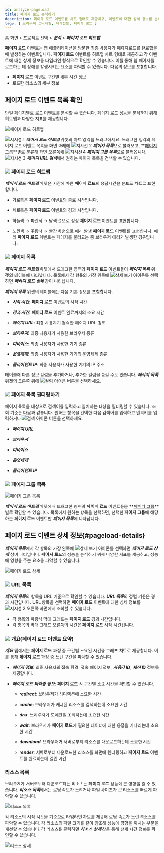 ```yaml
---
id: analyze-pageload
title: 페이지 로드 분석하기
description: 페이지 로드 이벤트를 차트 형태로 제공하고, 이벤트에 대한 상세 정보를 분석할 수 있습니다.
tags: [ 브라우저 모니터링, 에이전트, 페이지 로드 ]
---
```


홈 화면 > 프로젝트 선택 > ***분석*** > ***페이지 로드 히트맵***

**[페이지 로드](before-starting#load-page)** 이벤트는 웹 애플리케이션을 방문한 최종 사용자가 페이지로드를 완료했을 때 발생하는 이벤트입니다. **페이지 로드** 이벤트를 히트맵 차트 형태로 제공하고 각 이벤트에 대한 상세 정보를 타임라인 형식으로 확인할 수 있습니다. 이를 통해 웹 페이지를 로드하는 데 장애를 발생시키는 요소를 파악할 수 있습니다. 다음의 정보를 포함합니다.

* **페이지 로드** 이벤트 구간별 세부 시간 정보
* 로드한 리소스의 세부 정보

## 페이지 로드 이벤트 목록 확인

단일 페이지별로 로드 이벤트를 분석할 수 있습니다. 페이지 로드 성능을 분석하기 위해 히트맵과 다양한 지표를 제공합니다.

![페이지 로드 히트맵](/img/browser-analysis-pageload-hitmap.png)

![지시선 1](/img/number-01.png) ***페이지 로드 히트맵*** 위젯의 차트 영역을 드래그하세요. 드래그한 영역의 페이지 로드 이벤트 목록을 화면 아래에 ![지시선 2](/img/number-02.png) ***페이지 목록***으로 불러오고, **[페이지 그룹](before-starting#page-group)**별로 분류해 화면 오른쪽에 ![지시선 4](/img/number-04.png) ***페이지 그룹 목록***으로 불러옵니다. ![지시선 3](/img/number-03.png) ***페이지 URL 검색***에서 원하는 페이지 목록을 검색할 수 있습니다.

### ![](/img/number-01.png) 페이지 로드 히트맵

***페이지 로드 히트맵*** 위젯은 시간에 따른 **페이지 로드**의 응답시간을 분포도 차트로 표현합니다. 

* 가로축은 **페이지 로드** 이벤트의 종료 시간입니다.

* 세로축은 **페이지 로드** 이벤트의 경과 시간입니다.

* <span class='lowfg'>하늘색</span> → <span class='normal'>파란색</span> → <span class='highfg'>남색</span> 순으로 정상 **페이지 로드** 이벤트를 표현합니다.

* <span class='logwr'>노란색</span> → <span class='slow'>주황색</span> → <span class='vslow'>빨간색</span> 순으로 에러 발생 **페이지 로드** 이벤트를 표현합니다. 에러 **페이지 로드** 이벤트는 페이지를 불러오는 중 브라우저 에러가 발생한 경우입니다.


### ![](/img/number-02.png) 페이지 목록

***페이지 로드 히트맵*** 위젯에서 드래그한 영역의 **페이지 로드** 이벤트들이 ***페이지 목록*** 위젯의 테이블에 나타납니다. 목록에서 각 항목의 가장 왼쪽에 ![상세 보기 아이콘](/img/ico-detail-view.svg)를 선택하면 ***페이지 로드 상세*** 창이 나타납니다.

***페이지 목록*** 위젯의 테이블에는 다음 기본 정보를 포함합니다.

* ***시작 시간***: **페이지 로드** 이벤트의 시작 시간

* ***경과 시간***: **페이지 로드** 이벤트 완료까지의 소요 시간

* ***페이지 URL***: 최종 사용자가 접속한 페이지 URL 경로

* ***브라우저***: 최종 사용자가 사용한 브라우저 종류

* ***디바이스***: 최종 사용자가 사용한 기기 종류

* ***운영체제***: 최종 사용자가 사용한 기기의 운영체제 종류

* ***클라이언트 IP***: 최종 사용자가 사용한 기기의 IP 주소

테이블에 다른 정보 컬럼을 추가하거나, 추가한 컬럼을 숨길 수도 있습니다. ***페이지 목록*** 위젯의 오른쪽 위에 ![컬럼 아이콘](/img/ico-column.svg) 버튼을 선택하세요.


### ![](/img/number-03.png) 페이지 목록 필터링하기

페이지 목록을 대상으로 검색어를 입력하고 일치하는 대상을 필터링할 수 있습니다. 조회 기준은 다음과 같습니다. 원하는 항목을 선택한 다음 검색어를 입력하고 엔터키를 입력하거나 ![검색 아이콘](/img/ico-search.svg) 버튼을 선택하세요.

* ***페이지 URL***

* ***브라우저***

* ***디바이스***

* ***운영체제***

* ***클라이언트 IP***


### ![](/img/number-04.png) 페이지 그룹 목록

![페이지 그룹 목록](/img/browser-analysis-pageload-hitmap-pagegroup.png)

***페이지 로드 히트맵*** 위젯에서 드래그한 영역의 **페이지 로드** 이벤트들을 **[페이지 그룹](before-starting#page-group)**별로 확인할 수 있습니다. 목록에서 원하는 항목을 선택하면, 선택한 **페이지 그룹**에 해당하는 **페이지 로드** 이벤트만 ***페이지 목록***에 나타납니다.



## 페이지 로드 이벤트 상세 정보{#pageload-details}

***페이지 목록***에서 각 항목의 가장 왼쪽에 ![상세 보기 아이콘](/img/ico-detail-view.svg)를 선택하면 ***페이지 로드 상세*** 창이 나타납니다. **페이지 로드**의 성능을 분석하기 위해 다양한 지표를 제공하고, 성능에 영향을 주는 요소를 파악할 수 있습니다.

![페이지 로드 상세](/img/rum-pageload-event-02.png)

### ![](/img/number-01.png) URL 목록

***페이지 목록***의 항목을 URL 기준으로 확인할 수 있습니다. ***URL 목록***의 정렬 기준은 경과 시간입니다. URL 항목을 선택하면 **페이지 로드** 이벤트에 대한 상세 정보를 ![지시선 2](/img/number-02.png) 오른쪽 화면에서 조회할 수 있습니다.

* 각 항목의 파랑색 막대 그래프는 **페이지 로드** 경과 시간입니다.
* 각 항목의 막대 그래프 오른쪽의 시간은 **페이지 로드** 시작 시간입니다.

### ![](/img/number-02.png) 개요(페이지 로드 이벤트 요약)

***개요*** 탭에서는 **페이지 로드** 과정 중 구간별 소요된 시간을 그래프 차트로 제공합니다. 이를 통해 **페이지 로드** 과정 중 느린 구간을 파악할 수 있습니다.

* ***페이지 정보***: 최종 사용자의 접속 환경, 접속 페이지 정보, ***사용자 ID***, ***세션 ID*** 정보를 제공합니다.

* ***페이지 로드 타이밍 정보***: **페이지 로드** 시 구간별 소요 시간을 확인할 수 있습니다.

  * ***redirect***: 브라우저가 리디렉션에 소요한 시간
  
  * ***cache***: 브라우저가 캐시된 리소스를 검색하는데 소요한 시간
  
  * ***dns***: 브라우저가 도메인을 조회하는데 소요한 시간
  
  * ***wait***: 브라우저가 **페이지 로드**에 필요한 데이터에 대한 응답을 기다리는데 소요한 시간
  
  * ***download***: 브라우저가 서버로부터 리소스를 다운로드하는데 소요한 시간
  
  * ***render***: 서버로부터 다운로드한 리소스를 화면에 렌더링하고 **페이지 로드** 이벤트를 완료하는데 걸린 시간

### 리소스 목록

브라우저가 서버로부터 다운로드하는 리소스는 **페이지 로드** 성능에 큰 영향을 줄 수 있습니다. ***리소스 목록***에서는 로딩 속도가 느리거나 파일 사이즈가 큰 리소스를 빠르게 파악할 수 있습니다.

![리소스 목록](/img/rum-pageload-event-03.png)

각 리소스의 시작 시간을 기준으로 타임라인 차트를 제공해 로딩 속도가 느린 리소스를 파악할 수 있습니다. 각 리소스의 파일 크기를 같이 참조해 성능에 영향을 끼치는 부분을 개선할 수 있습니다. 각 리소스를 클릭하면 ***리소스 상세*** 창을 통해 상세 시간 정보를 확인할 수 있습니다.

![리소스 상세](/img/rum-pageload-event-04.png)